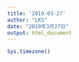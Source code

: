 ```yaml
---
title: '2019-03-27'
author: "LKS"
date: "2019年3月27日"
output: html_document
---
```

```r
Sys.timezone()
```

